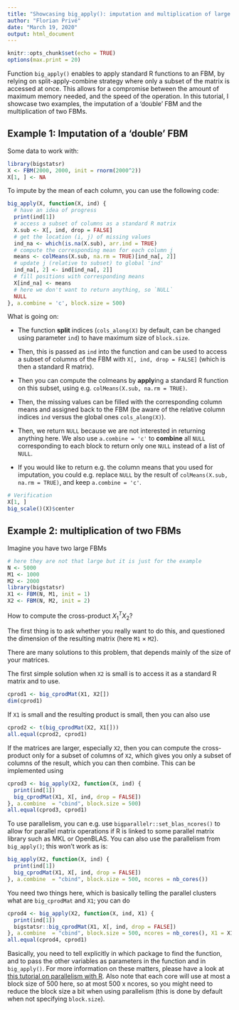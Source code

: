 ```yaml
---
title: "Showcasing big_apply(): imputation and multiplication of large FBMs"
author: "Florian Privé"
date: "March 19, 2020"
output: html_document
---
```


```r
knitr::opts_chunk$set(echo = TRUE)
options(max.print = 20)
```

Function `big_apply()` enables to apply standard R functions to an FBM, by relying on split-apply-combine strategy where only a subset of the matrix is accessed at once. This allows for a compromise between the amount of maximum memory needed, and the speed of the operation.
In this tutorial, I showcase two examples, the imputation of a 'double' FBM and the multiplication of two FBMs.

## Example 1: Imputation of a 'double' FBM

Some data to work with:

```r
library(bigstatsr)
X <- FBM(2000, 2000, init = rnorm(2000^2))
X[1, ] <- NA
```

To impute by the mean of each column, you can use the following code:

```r
big_apply(X, function(X, ind) {
  # have an idea of progress
  print(ind[1])
  # access a subset of columns as a standard R matrix
  X.sub <- X[, ind, drop = FALSE]
  # get the location (i, j) of missing values
  ind_na <- which(is.na(X.sub), arr.ind = TRUE)
  # compute the corresponding mean for each column j
  means <- colMeans(X.sub, na.rm = TRUE)[ind_na[, 2]]
  # update j (relative to subset) to global 'ind'
  ind_na[, 2] <- ind[ind_na[, 2]]
  # fill positions with corresponding means
  X[ind_na] <- means
  # here we don't want to return anything, so `NULL`
  NULL
}, a.combine = 'c', block.size = 500)
```

What is going on:

- The function **split** indices (`cols_along(X)` by default, can be changed using parameter `ind`) to have maximum size of `block.size`.

- Then, this is passed as `ind` into the function and can be used to access a subset of columns of the FBM with `X[, ind, drop = FALSE]` (which is then a standard R matrix).

- Then you can compute the colmeans by **apply**ing a standard R function on this subset, using e.g. `colMeans(X.sub, na.rm = TRUE)`.

- Then, the missing values can be filled with the corresponding column means and assigned back to the FBM (be aware of the relative column indices `ind` versus the global ones `cols_along(X)`).

- Then, we return `NULL` because we are not interested in returning anything here. We also use `a.combine = 'c'` to **combine** all `NULL` corresponding to each block to return only one `NULL` instead of a list of `NULL`.

- If you would like to return e.g. the column means that you used for imputation, you could e.g. replace `NULL` by the result of `colMeans(X.sub, na.rm = TRUE)`, and keep `a.combine = 'c'`.

```r
# Verification
X[1, ]
big_scale()(X)$center
```

## Example 2: multiplication of two FBMs

Imagine you have two large FBMs

```r
# here they are not that large but it is just for the example
N <- 5000
M1 <- 1000
M2 <- 2000
library(bigstatsr)
X1 <- FBM(N, M1, init = 1)
X2 <- FBM(N, M2, init = 2)
```

How to compute the cross-product $X_1^T X_2$?

The first thing is to ask whether you really want to do this, and questioned the dimension of the resulting matrix (here `M1` $\times$ `M2`).

There are many solutions to this problem, that depends mainly of the size of your matrices.

The first simple solution when `X2` is small is to access it as a standard R matrix and to use.

```r
cprod1 <- big_cprodMat(X1, X2[])
dim(cprod1)
```

If `X1` is small and the resulting product is small, then you can also use

```r
cprod2 <- t(big_cprodMat(X2, X1[]))
all.equal(cprod2, cprod1)
```

If the matrices are larger, especially `X2`, then you can compute the cross-product only for a subset of columns of `X2`, which gives you only a subset of columns of the result, which you can then combine.
This can be implemented using

```r
cprod3 <- big_apply(X2, function(X, ind) {
  print(ind[1])
  big_cprodMat(X1, X[, ind, drop = FALSE])
}, a.combine  = "cbind", block.size = 500)
all.equal(cprod3, cprod1)
```

To use parallelism, you can e.g. use `bigparallelr::set_blas_ncores()` to allow for parallel matrix operations if R is linked to some parallel matrix library such as MKL or OpenBLAS. 
You can also use the parallelism from `big_apply()`; this won't work as is:
```r
big_apply(X2, function(X, ind) {
  print(ind[1])
  big_cprodMat(X1, X[, ind, drop = FALSE])
}, a.combine  = "cbind", block.size = 500, ncores = nb_cores())
```

You need two things here, which is basically telling the parallel clusters what are `big_cprodMat` and `X1`; you can do
```r
cprod4 <- big_apply(X2, function(X, ind, X1) {
  print(ind[1])
  bigstatsr::big_cprodMat(X1, X[, ind, drop = FALSE])
}, a.combine  = "cbind", block.size = 500, ncores = nb_cores(), X1 = X1)
all.equal(cprod4, cprod1)
```

Basically, you need to tell explicitly in which package to find the function, and to pass the other variables as parameters in the function and in `big_apply()`. For more information on these matters, please have a look at [this tutorial on parallelism with R](https://privefl.github.io/blog/a-guide-to-parallelism-in-r/).
Also note that each core will use at most a block size of 500 here, so at most 500 x ncores, so you might need to reduce the block size a bit when using parallelism (this is done by default when not specifying `block.size`).
